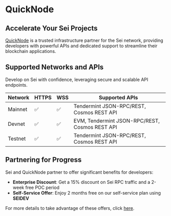 # QuickNode 

## Accelerate Your Sei Projects

[QuickNode](https://quicknode.com) is a trusted infrastructure partner for the Sei network, providing developers with powerful APIs and dedicated support to streamline their blockchain applications.

## Supported Networks and APIs

Develop on Sei with confidence, leveraging secure and scalable API endpoints.

| Network      | HTTPS | WSS | Supported APIs |
| ----------- | ----------- | ----------- | ----------- |
| Mainnet    | ✅     |  ✅ | Tendermint JSON-RPC/REST, Cosmos REST API |
| Devnet    | ✅     |  ✅ | EVM, Tendermint JSON-RPC/REST, Cosmos REST API |
| Testnet    | ✅     |  ✅ | Tendermint JSON-RPC/REST, Cosmos REST API |

## Partnering for Progress

Sei and QuickNode partner to offer significant benefits for developers:

- **Enterprise Discount**: Get a 15% discount on Sei RPC traffic and a 2-week free POC period
- **Self-Service Offer**: Enjoy 2 months free on our self-service plan using **SEIDEV**

For more details to take advantage of these offers, click [here](https://quicknode.notion.site/QuickNode-Benefits-for-Sei-Developers-055595fe29354fc6b8de2c2d354d0972). 